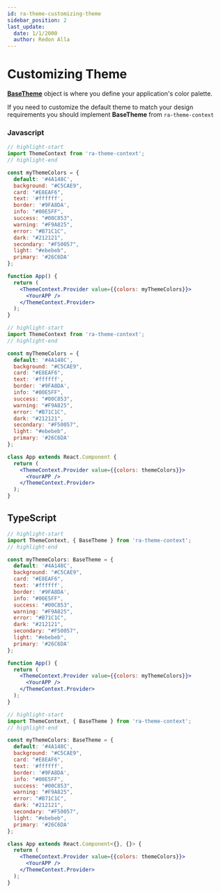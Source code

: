 ```yaml
---
id: ra-theme-customizing-theme
sidebar_position: 2
last_update:
  date: 1/1/2000
  author: Redon Alla
---
```


# Customizing Theme

**[BaseTheme](/docs/theme/default-heme#basetheme-props)** object is where you define your application's color palette.

If you need to customize the default theme to match your design requirements you should implement **BaseTheme** from `ra-theme-context`


### Javascript

<Tabs>
<TabItem value="function-component" label="Function Component" default>

```jsx showLineNumbers
// highlight-start
import ThemeContext from 'ra-theme-context';
// highlight-end

const myThemeColors = {
  default: '#4A148C',
  background: "#C5CAE9",
  card: "#E8EAF6",
  text: '#ffffff',
  border: '#9FA8DA',
  info: "#00E5FF",
  success: "#00C853",
  warning: "#F9A825",
  error: "#B71C1C",
  dark: "#212121",
  secondary: "#F50057",
  light: "#ebebeb",
  primary: '#26C6DA'
};

function App() {
  return (
    <ThemeContext.Provider value={{colors: myThemeColors}}>
      <YourAPP />
    </ThemeContext.Provider>
  );
}
```
</TabItem>
<TabItem value="class-component" label="Class Component">

```jsx showLineNumbers
// highlight-start
import ThemeContext from 'ra-theme-context';
// highlight-end

const myThemeColors = {
  default: '#4A148C',
  background: "#C5CAE9",
  card: "#E8EAF6",
  text: '#ffffff',
  border: '#9FA8DA',
  info: "#00E5FF",
  success: "#00C853",
  warning: "#F9A825",
  error: "#B71C1C",
  dark: "#212121",
  secondary: "#F50057",
  light: "#ebebeb",
  primary: '#26C6DA'
};

class App extends React.Component {
  return (
    <ThemeContext.Provider value={{colors: themeColors}}>
      <YourAPP />
    </ThemeContext.Provider>
  );
}
```

</TabItem>
</Tabs>

## TypeScript

<Tabs>
<TabItem value="function-component" label="Function Component" default>

```jsx showLineNumbers
// highlight-start
import ThemeContext, { BaseTheme } from 'ra-theme-context';
// highlight-end

const myThemeColors: BaseTheme = {
  default: '#4A148C',
  background: "#C5CAE9",
  card: "#E8EAF6",
  text: '#ffffff',
  border: '#9FA8DA',
  info: "#00E5FF",
  success: "#00C853",
  warning: "#F9A825",
  error: "#B71C1C",
  dark: "#212121",
  secondary: "#F50057",
  light: "#ebebeb",
  primary: '#26C6DA'
};

function App() {
  return (
    <ThemeContext.Provider value={{colors: myThemeColors}}>
      <YourAPP />
    </ThemeContext.Provider>
  );
}
```
</TabItem>
<TabItem value="class-component" label="Class Component">

```jsx showLineNumbers
// highlight-start
import ThemeContext, { BaseTheme } from 'ra-theme-context';
// highlight-end

const myThemeColors: BaseTheme = {
  default: '#4A148C',
  background: "#C5CAE9",
  card: "#E8EAF6",
  text: '#ffffff',
  border: '#9FA8DA',
  info: "#00E5FF",
  success: "#00C853",
  warning: "#F9A825",
  error: "#B71C1C",
  dark: "#212121",
  secondary: "#F50057",
  light: "#ebebeb",
  primary: '#26C6DA'
};

class App extends React.Component<{}, {}> {
  return (
    <ThemeContext.Provider value={{colors: themeColors}}>
      <YourAPP />
    </ThemeContext.Provider>
  );
}
```
</TabItem>
</Tabs>